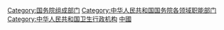 {{Catmore}}

[[Category:国务院组成部门|Category:国务院组成部门]]
[[Category:中华人民共和国国务院各领域职能部门|Category:中华人民共和国国务院各领域职能部门]]
[[Category:中华人民共和国卫生行政机构|Category:中华人民共和国卫生行政机构]]
[[Category:健康部門|中國]]